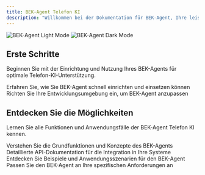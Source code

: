 ```yaml
---
title: BEK-Agent Telefon KI
description: "Willkommen bei der Dokumentation für BEK-Agent, Ihre leistungsstarke Telefon-KI-Lösung"
---
```


<img
  className="block dark:hidden"
  src="/images/hero-light.png"
  alt="BEK-Agent Light Mode"
/>
<img
  className="hidden dark:block"
  src="/images/hero-dark.png"
  alt="BEK-Agent Dark Mode"
/>

## Erste Schritte

Beginnen Sie mit der Einrichtung und Nutzung Ihres BEK-Agents für optimale Telefon-KI-Unterstützung.

<CardGroup cols={2}>
  <Card
    title="Schnellstart"
    icon="rocket"
    href="/quickstart"
  >
    Erfahren Sie, wie Sie BEK-Agent schnell einrichten und einsetzen können
  </Card>
  <Card
    title="Entwicklungsumgebung"
    icon="code"
    href="/development"
  >
    Richten Sie Ihre Entwicklungsumgebung ein, um BEK-Agent anzupassen
  </Card>
</CardGroup>

## Entdecken Sie die Möglichkeiten

Lernen Sie alle Funktionen und Anwendungsfälle der BEK-Agent Telefon KI kennen.

<CardGroup cols={2}>
  <Card
    title="Grundlagen"
    icon="book"
    href="/essentials"
  >
    Verstehen Sie die Grundfunktionen und Konzepte des BEK-Agents
  </Card>
  <Card
    title="API-Referenz"
    icon="server"
    href="/api-reference"
  >
    Detaillierte API-Dokumentation für die Integration in Ihre Systeme
  </Card>
  <Card
    title="Anwendungsfälle"
    icon="lightbulb"
    href="/essentials/use-cases"
  >
    Entdecken Sie Beispiele und Anwendungsszenarien für den BEK-Agent
  </Card>
  <Card
    title="Erweiterte Konfiguration"
    icon="wrench"
    href="/essentials/configuration"
  >
    Passen Sie den BEK-Agent an Ihre spezifischen Anforderungen an
  </Card>
</CardGroup>
